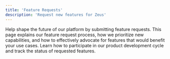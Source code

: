 ```yaml
---
title: 'Feature Requests'
description: 'Request new features for Zeus'
---
```


Help shape the future of our platform by submitting feature requests. This page explains our feature request process, how we prioritize new capabilities, and how to effectively advocate for features that would benefit your use cases. Learn how to participate in our product development cycle and track the status of requested features. 